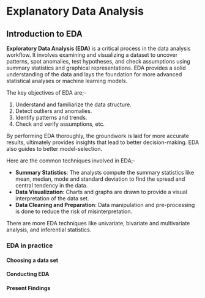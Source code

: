 # Explanatory Data Analysis
## Introduction to EDA
**Exploratory Data Analysis (EDA)** is a critical process in the data analysis workflow. It involves examining and visualizing a dataset to uncover patterns, spot anomalies, test hypotheses, and check assumptions using summary statistics and graphical representations. EDA provides a solid understanding of the data and lays the foundation for more advanced statistical analyses or machine learning models.

The key objectives of EDA are;- 

1. Understand and familiarize the data structure.
2. Detect outliers and anomalies.
3. Identify patterns and trends. 
4. Check and verify assumptions, etc. 

By performing EDA thoroughly, the groundwork is laid for more accurate results, ultimately provides insights that lead to better decision-making. EDA also guides to better model-selection. 

Here are the common techniques involved in EDA;- 

- **Summary Statistics**: The analysts compute the summary statistics like mean, median, mode and standard deviation to find the spread and central tendency in the data. 
- **Data Visualization**: Charts and graphs are drawn to provide a visual interpretation of the data set. 
- **Data Cleaning and Preparation**: Data manipulation and pre-processing is done to reduce the risk of misinterpretation.

There are more EDA techniques like univariate, bivariate and multivariate analysis, and inferential statistics. 

### EDA in practice
#### Choosing a data set 


#### Conducting EDA


#### Present Findings 



